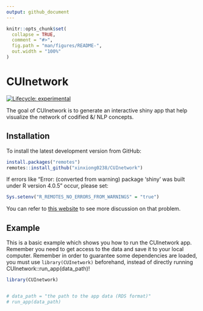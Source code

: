 ```yaml
---
output: github_document
---
```


<!-- README.md is generated from README.Rmd. Please edit that file -->

```r
knitr::opts_chunk$set(
  collapse = TRUE,
  comment = "#>",
  fig.path = "man/figures/README-",
  out.width = "100%"
)
```

# CUInetwork

<!-- badges: start -->
[![Lifecycle: experimental](https://img.shields.io/badge/lifecycle-experimental-orange.svg)](https://lifecycle.r-lib.org/articles/stages.html#experimental)
<!-- badges: end -->

The goal of CUInetwork is to generate an interactive shiny app that help visualize the network of codified &/ NLP concepts.

## Installation

To install the latest development version from GitHub:

``` r
install.packages("remotes")
remotes::install_github("xinxiong0238/CUInetwork")
```
If errors like "Error: (converted from warning) package 'shiny' was built under R version 4.0.5" occur, please set:

``` r
Sys.setenv("R_REMOTES_NO_ERRORS_FROM_WARNINGS" = "true")
```
You can refer to [this website](https://github.com/r-lib/remotes/issues/403) to see more discussion on that problem.


## Example

This is a basic example which shows you how to run the CUInetwork app. Remember you need to get access to the data and save it to your local computer. Remember in order to guarantee some dependencies are loaded, you must use `library(CUInetwork)` beforehand, instead of directly running CUInetwork::run_app(data_path)!

```r

library(CUInetwork)


# data_path = "the path to the app data (RDS format)"
# run_app(data_path)
```

